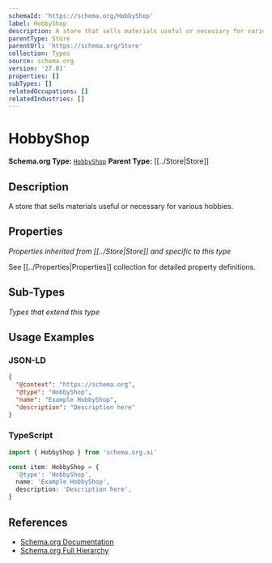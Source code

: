 ```yaml
---
schemaId: 'https://schema.org/HobbyShop'
label: HobbyShop
description: A store that sells materials useful or necessary for various hobbies.
parentType: Store
parentUrl: 'https://schema.org/Store'
collection: Types
source: schema.org
version: '27.01'
properties: []
subTypes: []
relatedOccupations: []
relatedIndustries: []
---
```

# HobbyShop

**Schema.org Type:** [`HobbyShop`](https://schema.org/HobbyShop)
**Parent Type:** [[../Store|Store]]

## Description

A store that sells materials useful or necessary for various hobbies.

## Properties

*Properties inherited from [[../Store|Store]] and specific to this type*

See [[../Properties|Properties]] collection for detailed property definitions.

## Sub-Types

*Types that extend this type*

## Usage Examples

### JSON-LD

```json
{
  "@context": "https://schema.org",
  "@type": "HobbyShop",
  "name": "Example HobbyShop",
  "description": "Description here"
}
```

### TypeScript

```typescript
import { HobbyShop } from 'schema.org.ai'

const item: HobbyShop = {
  '@type': 'HobbyShop',
  name: 'Example HobbyShop',
  description: 'Description here',
}
```

## References

- [Schema.org Documentation](https://schema.org/HobbyShop)
- [Schema.org Full Hierarchy](https://schema.org/docs/full.html)
